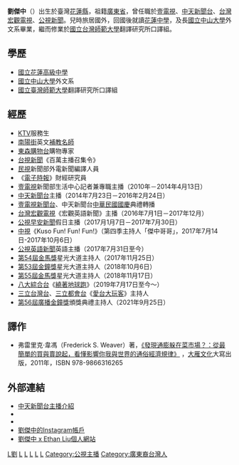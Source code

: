 {{主播資訊
| 主播頭銜     = 
| 主播姓名     = 劉傑中
| 主播英文名字 = Ethan Liu、Elvis Liu(舊名)
| 主播出生年分 =
| 主播出生日期 = {{birth_date_and_age|1980|10|9}}
| 星座         = 天秤座
| 主播逝世年分 = 
| 主播逝世日期 = 
| 主播照片檔案 = 
| 主播照片尺寸 = 
| 主播照片圖說 = 
| 國籍         = {{ROC}}
| 籍貫         = 
| 出生地       = {{TWN}}[[花蓮縣|花蓮]]
| 逝世地       = 
| 最高學歷     = [[國立中山大學|國立中山大學]]外文學系<br> [[國立台灣師範大學|國立台灣師範大學]]翻譯研究所口譯組肄業
| 暱稱         = 
| 綽號         = 
| 配偶         = 
| 信仰宗教     = 
| 官方網站     = http://blog.ctitv.com.tw/Ethan/Default.aspx
| 個人網站     = https://web.archive.org/web/20141219165408/http://www.ethan6.com/
| 備註         = 
|}}

'''劉傑中'''（{{bd|1980年|10月9日||}}）出生於臺灣[[花蓮縣|花蓮縣]]，祖籍[[廣東省_(中華民國)|廣東省]]，曾任職於[[壹電視|壹電視]]、[[中天新聞台|中天新聞台]]、[[台灣宏觀電視|台灣宏觀電視]]、[[公視新聞|公視新聞]]。兒時旅居國外，回國後就讀[[花蓮中學|花蓮中學]]，及長[[國立中山大學|國立中山大學]]外文系畢業，繼而修業於[[國立台灣師範大學|國立台灣師範大學]]翻譯研究所口譯組。

==學歷==
*[[國立花蓮高級中學|國立花蓮高級中學]]
*[[國立中山大學|國立中山大學]]外文系
*[[國立臺灣師範大學|國立臺灣師範大學]]翻譯研究所口譯組

==經歷==
*[[KTV|KTV]]服務生
*[[南陽街|南陽街]]英文[[補教名師|補教名師]]
*[[東森購物台|東森購物台]]購物專家
*[[台視新聞|台視新聞]]《百萬主播召集令》
*[[民視|民視]]新聞部外電新聞編譯人員
*《[[電子時報|電子時報]]》財經研究員
*[[壹電視|壹電視]]新聞部生活中心記者兼專職主播（2010年－2014年4月13日）
*[[中天新聞台|中天新聞台]]主播（2014年7月23日－2016年2月24日）
*[[壹電視新聞台|壹電視新聞台]]、中天新聞台[[中華民國國慶|中華民國國慶]]典禮轉播
*[[台灣宏觀電視|台灣宏觀電視]]《宏觀英語新聞》主播（2016年7月1日－2017年12月）
*[[公視早安新聞|公視早安新聞]]假日主播（2017月1月7日－2017年7月30日）
*[[中視|中視]]《Kuso Fun! Fun! Fun!》（第四季主持人「傑中哥哥」，2017年7月14日-2017年10月6日）
*[[公視英語新聞|公視英語新聞]]英語主播（2017年7月31日至今）
*[[第54屆金馬獎|第54屆金馬獎]]星光大道主持人（2017年11月25日）
*[[第53屆金鐘獎|第53屆金鐘獎]]星光大道主持人（2018年10月6日）
*[[第55屆金馬獎|第55屆金馬獎]]星光大道主持人（2018年11月17日）
*[[八大綜合台|八大綜合台]]《[[繞著地球跑_(八大電視)|繞著地球跑]]》（2019年7月17日至今～）
*[[三立台灣台|三立台灣台]]、[[三立都會台|三立都會台]]《[[愛台大玩客|愛台大玩客]]》主持人
*[[第56屆金鐘獎|第56屆廣播金鐘獎]]頒獎典禮主持人（2021年9月25日）

== 譯作 ==
*弗雷里克·韋馮（Frederick S. Weaver）著，[https://www.andbooks.com.tw/book.php?book_sn=262 《發現通膨躲在菜市場？：從最簡單的買與賣說起，看懂影響你我與世界的通俗經濟規律》] {{Wayback|url=https://www.andbooks.com.tw/book.php?book_sn=262 |date=20210302075654 }}，[[大雁文化|大雁文化]]大寫出版，2011年，ISBN 978-9866316265

== 外部連結 ==
*[https://web.archive.org/web/20150402123231/http://blog.ctitv.com.tw/Ethan/Default.aspx 中天新聞台主播介紹]{{zh-tw}}
*{{Youtube|GIN-40yuijY|【Next TV】壹電視主播迎接聖誕-劉傑中}}{{zh-tw}}
*{{Facebook|imethan6}}
*[https://instagram.com/imethan6 劉傑中的Instagram帳戶]
*[https://web.archive.org/web/20141219165408/http://www.ethan6.com/ 劉傑中 x Ethan Liu個人網站]{{zh-tw}}

[[Category:國立中山大學校友|L劉]]
[[Category:臺灣男性記者|L]]
[[Category:台灣電視主播|L]]
[[Category:台灣新聞節目主持人|L]]
[[Category:壹電視主播|L]]
[[Category:中天主播|L]]
[[Category:公視主播|Category:公視主播]]
[[Category:廣東裔台灣人|Category:廣東裔台灣人]]